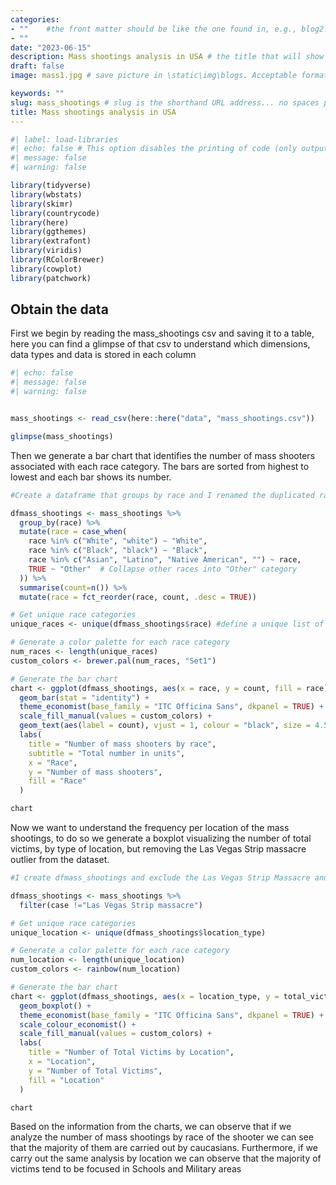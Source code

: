 ```yaml
---
categories:  
- ""    #the front matter should be like the one found in, e.g., blog2.md. It cannot be like the normal Rmd we used
- ""
date: "2023-06-15"
description: Mass shootings analysis in USA # the title that will show up once someone gets to this page
draft: false
image: mass1.jpg # save picture in \static\img\blogs. Acceptable formats= jpg, jpeg, or png . Your iPhone pics wont work

keywords: ""
slug: mass_shootings # slug is the shorthand URL address... no spaces plz
title: Mass shootings analysis in USA
---
```


```r
#| label: load-libraries
#| echo: false # This option disables the printing of code (only output is displayed).
#| message: false
#| warning: false

library(tidyverse)
library(wbstats)
library(skimr)
library(countrycode)
library(here)
library(ggthemes)
library(extrafont)
library(viridis)
library(RColorBrewer)
library(cowplot)
library(patchwork)

```

## Obtain the data
First we begin by reading the mass_shootings csv and saving it to a table, here you can find a glimpse of that csv to understand which dimensions, data types and data is stored in each column

```r
#| echo: false
#| message: false
#| warning: false


mass_shootings <- read_csv(here::here("data", "mass_shootings.csv"))

glimpse(mass_shootings)
```
Then we generate a bar chart that identifies the number of mass shooters associated with each race category. The bars are sorted from highest to lowest and each bar shows its number.

```r

#Create a dataframe that groups by race and I renamed the duplicated race categories so that the information is collapsed into one variable per race category. Then I collapse all the others into Other. Afterwards, I reorder the information using fct_reorder and get it ready to plot it

dfmass_shootings <- mass_shootings %>% 
  group_by(race) %>% 
  mutate(race = case_when(
    race %in% c("White", "white") ~ "White", 
    race %in% c("Black", "black") ~ "Black", 
    race %in% c("Asian", "Latino", "Native American", "") ~ race,
    TRUE ~ "Other"  # Collapse other races into "Other" category
  )) %>% 
  summarise(count=n()) %>% 
  mutate(race = fct_reorder(race, count, .desc = TRUE))

# Get unique race categories
unique_races <- unique(dfmass_shootings$race) #define a unique list of categories

# Generate a color palette for each race category
num_races <- length(unique_races)
custom_colors <- brewer.pal(num_races, "Set1")

# Generate the bar chart
chart <- ggplot(dfmass_shootings, aes(x = race, y = count, fill = race)) +
  geom_bar(stat = "identity") +
  theme_economist(base_family = "ITC Officina Sans", dkpanel = TRUE) +
  scale_fill_manual(values = custom_colors) +
  geom_text(aes(label = count), vjust = 1, colour = "black", size = 4.5) +
  labs(
    title = "Number of mass shooters by race",
    subtitle = "Total number in units",
    x = "Race",
    y = "Number of mass shooters",
    fill = "Race"
  )

chart
```

Now we want to understand the frequency per location of the mass shootings, to do so we generate a boxplot visualizing the number of total victims, by type of location, but removing the Las Vegas Strip massacre outlier from the dataset.

```r

#I create dfmass_shootings and exclude the Las Vegas Strip Massacre and re plot the data using the same code as the question above

dfmass_shootings <- mass_shootings %>% 
  filter(case !="Las Vegas Strip massacre")

# Get unique race categories
unique_location <- unique(dfmass_shootings$location_type)

# Generate a color palette for each race category
num_location <- length(unique_location)
custom_colors <- rainbow(num_location)

# Generate the bar chart
chart <- ggplot(dfmass_shootings, aes(x = location_type, y = total_victims, fill = location_type)) +
  geom_boxplot() +
  theme_economist(base_family = "ITC Officina Sans", dkpanel = TRUE) +
  scale_colour_economist() + 
  scale_fill_manual(values = custom_colors) +
  labs(
    title = "Number of Total Victims by Location",
    x = "Location",
    y = "Number of Total Victims",
    fill = "Location"
  )

chart
```

Based on the information from the charts, we can observe that if we analyze the number of mass shootings by race of the shooter we can see that the majority of them are carried out by caucasians. 
Furthermore, if we carry out the same analysis by location we can observe that the majority of victims tend to be focused in Schools and Military areas